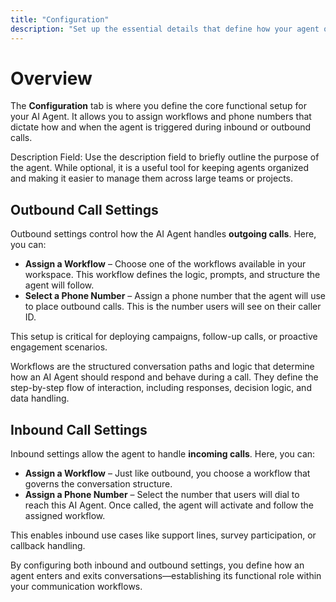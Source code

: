 ```yaml
---
title: "Configuration"
description: "Set up the essential details that define how your agent operates"
---
```


# Overview

The **Configuration** tab is where you define the core functional setup for your AI Agent. It allows you to assign workflows and phone numbers that dictate how and when the agent is triggered during inbound or outbound calls.

<Tip>
  Description Field: Use the description field to briefly outline the purpose of the agent. While optional, it is a useful tool for keeping agents organized and making it easier to manage them across large teams or projects.
</Tip>

## Outbound Call Settings

Outbound settings control how the AI Agent handles **outgoing calls**. Here, you can:

- **Assign a Workflow** – Choose one of the workflows available in your workspace. This workflow defines the logic, prompts, and structure the agent will follow.
- **Select a Phone Number** – Assign a phone number that the agent will use to place outbound calls. This is the number users will see on their caller ID.

This setup is critical for deploying campaigns, follow-up calls, or proactive engagement scenarios.

<Info>
  Workflows are the structured conversation paths and logic that determine how an AI Agent should respond and behave during a call. They define the step-by-step flow of interaction, including responses, decision logic, and data handling.
</Info>

## Inbound Call Settings

Inbound settings allow the agent to handle **incoming calls**. Here, you can:

- **Assign a Workflow** – Just like outbound, you choose a workflow that governs the conversation structure.
- **Assign a Phone Number** – Select the number that users will dial to reach this AI Agent. Once called, the agent will activate and follow the assigned workflow.

This enables inbound use cases like support lines, survey participation, or callback handling.

By configuring both inbound and outbound settings, you define how an agent enters and exits conversations—establishing its functional role within your communication workflows.